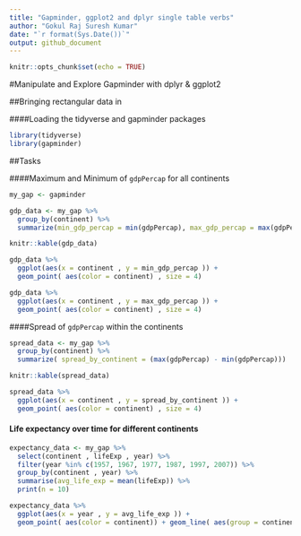 ```yaml
---
title: "Gapminder, ggplot2 and dplyr single table verbs"
author: "Gokul Raj Suresh Kumar"
date: "`r format(Sys.Date())`"
output: github_document
---
```


```r
knitr::opts_chunk$set(echo = TRUE)
```

#Manipulate and Explore Gapminder with dplyr & ggplot2

##Bringing rectangular data in

####Loading the tidyverse and gapminder packages 

```r
library(tidyverse)
library(gapminder)
```

##Tasks

####Maximum and Minimum of `gdpPercap` for all continents

```r
my_gap <- gapminder

gdp_data <- my_gap %>% 
  group_by(continent) %>% 
  summarize(min_gdp_percap = min(gdpPercap), max_gdp_percap = max(gdpPercap))

knitr::kable(gdp_data)
```

```r
gdp_data %>%
  ggplot(aes(x = continent , y = min_gdp_percap )) + 
  geom_point( aes(color = continent) , size = 4)

gdp_data %>%
  ggplot(aes(x = continent , y = max_gdp_percap )) + 
  geom_point( aes(color = continent) , size = 4)
```

####Spread of `gdpPercap` within the continents

```r
spread_data <- my_gap %>%
  group_by(continent) %>% 
  summarize( spread_by_continent = (max(gdpPercap) - min(gdpPercap)))

knitr::kable(spread_data)
```

```r
spread_data %>%
  ggplot(aes(x = continent , y = spread_by_continent )) + 
  geom_point( aes(color = continent) , size = 4)
```


#### Life expectancy over time for different continents

```r
expectancy_data <- my_gap %>%
  select(continent , lifeExp , year) %>%
  filter(year %in% c(1957, 1967, 1977, 1987, 1997, 2007)) %>% 
  group_by(continent , year) %>% 
  summarise(avg_life_exp = mean(lifeExp)) %>% 
  print(n = 10)

```

```r
expectancy_data %>%
  ggplot(aes(x = year , y = avg_life_exp )) + 
  geom_point( aes(color = continent)) + geom_line( aes(group = continent, color = continent))
```





